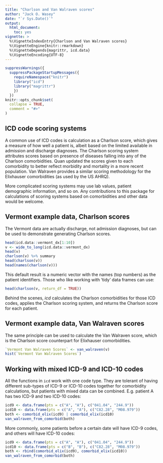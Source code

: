 ```yaml
---
title: "Charlson and Van Walraven scores"
author: "Jack O. Wasey"
date: "`r Sys.Date()`"
output:
  html_document:
    toc: yes
vignette: >
  %\VignetteIndexEntry{Charlson and Van Walraven scores}
  %\VignetteEngine{knitr::rmarkdown}
  %\VignetteDepends{magrittr, icd.data}
  %\VignetteEncoding{UTF-8}
---
```

<!--
Copyright (C) 2014 - 2018  Jack O. Wasey

This file is part of icd.

icd is free software: you can redistribute it and/or modify
it under the terms of the GNU General Public License as published by
the Free Software Foundation, either version 3 of the License, or
(at your option) any later version.

icd is distributed in the hope that it will be useful,
but WITHOUT ANY WARRANTY; without even the implied warranty of
MERCHANTABILITY or FITNESS FOR A PARTICULAR PURPOSE. See the
GNU General Public License for more details.

You should have received a copy of the GNU General Public License
along with icd. If not, see <http:#www.gnu.org/licenses/>.
-->
```r
suppressWarnings({
  suppressPackageStartupMessages({
    requireNamespace("knitr")
    library("icd")
    library("magrittr")
    })
  })
knitr::opts_chunk$set(
  collapse = TRUE,
  comment = "#>"
)
```
## ICD code scoring systems
A common use of ICD codes is calculation as a Charlson score, which gives a measure of how well a patient is, albeit based on the limited available in admission and discharge diagnoses. The Charlson scoring system attributes scores based on presence of diseases falling into any of the Charlson comorbidities. Quan updated the scores given to each comorbidity to better reflect morbidity and mortality in a more recent population. Van Walraven provides a similar scoring methodology for the Elixhauser comorbidities (as used by the US AHRQ).

More complicated scoring systems may use lab values, patient demographic information, and so on. Any contributions to this package for calculations of scoring systems based on comorbidities and other data would be welcome.

## Vermont example data, Charlson scores

The Vermont data are actually discharge, not admission diagnoses, but can be used to demonstrate generating Charlson scores.
```r
head(icd.data::vermont_dx[1:10])
v <- wide_to_long(icd.data::vermont_dx)
head(v)
charlson(v) %>% summary
head(charlson(v))
head(names(charlson(v)))
```
This default result is a numeric vector with the names (top numbers) as the patient identifiers. Those who like working with 'tidy' data frames can use:
```r
head(charlson(v, return_df = TRUE))
```

Behind the scenes, _icd_ calculates the Charlson comorbidities for those ICD codes, applies the Charlson scoring system, and returns the Charlson score for each patient.

## Vermont example data, Van Walraven scores

The same principle can be used to calculate the Van Walraven score, which is the Charlson score counterpart for Elixhauser comorbidities.

```r
`Vermont Van Walraven Scores` <- van_walraven(v)
hist(`Vermont Van Walraven Scores`)
```

## Working with mixed ICD-9 and ICD-10 codes

All the functions in `icd` work with one code type. They are tolerant of having different sub-types of ICD-9 or ICD-10 codes together for comorbidity calculations, but patients with mixed data can be combined. E.g. patient A has two ICD-9 and two ICD-10 codes:
```r
icd9 <- data.frame(pts = c("A", "A"), c("041.04", "244.9"))
icd10 <- data.frame(pts = c("A", "A"), c("C82.28", "M08.979"))
both <- comorbid_elix(icd9) | comorbid_elix(icd10)
van_walraven_from_comorbid(both)
```
More commonly, some patients before a certain date will have ICD-9 codes, and others will have ICD-10 codes:
```r
icd9 <- data.frame(pts = c("A", "A"), c("041.04", "244.9"))
icd10 <- data.frame(pts = c("B", "B"), c("C82.28", "M08.979"))
both <- rbind(comorbid_elix(icd9), comorbid_elix(icd10))
van_walraven_from_comorbid(both)
```
